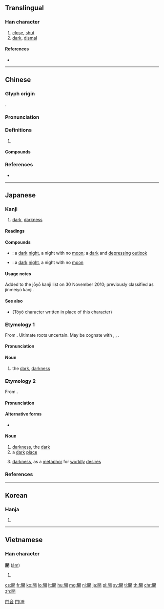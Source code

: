 {{character info/new}}
{{also|暗|𬮴}}
==Translingual==

===Han character===
{{Han char|rn=169|rad=門|as=09|sn=17|four=77601|canj=ANYTA|ids=⿵門音}}

# [[close]], [[shut]]
# [[dark]], [[dismal]]

====References====
* {{Han ref|kx=1338.220|dkj=41421|dj=1843.340|hdz=74309.070|uh=95C7|ud=38343|bh=EEEE|bd=61166}}

[[Category:CJKV simplified characters which already existed as traditional characters|門音]]

----

==Chinese==
{{zh-forms|alt=𬮴-nonstandard simplified}}
{{attention|1=zh|2=s=暗?}}

===Glyph origin===
{{Han etym}}
{{Han compound|門|音|c1=s|c2=p|ls=psc}}.

===Pronunciation===
{{zh-pron
|m=ān
|c=am3,am2,am1
|mn=am
|mc=y
|oc=y
|cat=
}}

===Definitions===
{{zh-hanzi}}

# {{rfdef|zh}}

====Compounds====
{{zh-der|嚚闇|庸闇|悠闇|洄闇|闇亂|闇劣|闇弱|闇淺|闇然|闇莫|闇誦|闇跳|黮闇}}

===References===
* {{R:yue:Hanzi}}

----

==Japanese==

===Kanji===
{{ja-kanji|grade=c|rs=門09}}

# [[dark]], [[darkness]]

====Readings====
{{ja-readings
|goon=[[おん]] (on), {{qualifier|historical}} [[おむ]] (omu)
|kanon=[[あん]] (an), {{qualifier|historical}} [[あむ]] (amu)
|kun=[[やみ]] (yami), [[くらい]] ([[闇い]], kurai) {{non-joyo-reading}}
}}

====Compounds====
{{der-top|Compounds}}
* {{ja-r|闇夜|あんや}}: a [[dark]] [[night]], a night with no [[moon]]; a [[dark]] and [[depressing]] [[outlook]]
* {{ja-r|闇夜|やみよ}}: a [[dark]] [[night]], a night with no [[moon]]
{{der-bottom}}

====Usage notes====
Added to the jōyō kanji list on 30 November 2010; previously classified as jinmeiyō kanji.

====See also====
* {{ja-l|暗}} (Tōyō character written in place of this character)

===Etymology 1===
{{ja-kanjitab|やみ|yomi=k}}
From {{etyl|ojp|ja|sort=やみ}}. Ultimate roots uncertain. May be cognate with {{m|ja|病む|tr=yamu||to be ill}}, {{m|ja|止む|tr=yamu||to stop, to quit}}, {{m|ja|黄泉|tr=yomi||land of the dead}}.

====Pronunciation====
{{ja-pron|yomi=k|やみ|acc=2|acc_ref=NHK,DJR}}

====Noun====
{{ja-noun|やみ}}

# the [[dark]], [[darkness]]

===Etymology 2===
{{ja-kanjitab|yomi=on|あん}}
From {{etyl|ltc|ja|sort=あん}} {{m|ja|闇|tr=ʔəm||dark}}.

====Pronunciation====
{{ja-pron|yomi=kanon|あん|acc=1|acc_ref=DJR}}

====Alternative forms====
* {{ja-l|暗}}

====Noun====
{{ja-noun|あん}}

# [[darkness]], the [[dark]]
# a [[dark]] [[place]]
# {{lb|ja|sort=あん|Buddhism}} [[darkness]], as a [[metaphor]] for [[worldly]] [[desire]]s

===References===
<references/>

[[Category:Non-Tōyō characters replaced by Tōyō characters|門09]]

----

==Korean==

===Hanja===
{{ko-hanja|hangeul=암|eumhun=|rv=am|mr=am|y=am}}

# {{defn|lang=ko|sort=門09}}

----

==Vietnamese==

===Han character===
'''闇''' ([[ám]])

# {{defn|lang=vi}}

[[cs:闇]]
[[fr:闇]]
[[ko:闇]]
[[lo:闇]]
[[lt:闇]]
[[hu:闇]]
[[mg:闇]]
[[nl:闇]]
[[ja:闇]]
[[pl:闇]]
[[sv:闇]]
[[tl:闇]]
[[th:闇]]
[[chr:闇]]
[[zh:闇]]